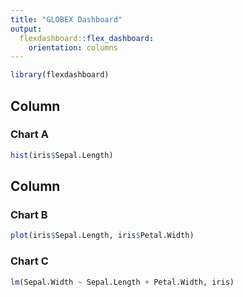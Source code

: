 ```yaml
---
title: "GLOBEX Dashboard"
output: 
  flexdashboard::flex_dashboard:
    orientation: columns
---
```


```r
library(flexdashboard)
```

Column {data-width=650}
-----------------------------------------------------------------------

### Chart A

```r
hist(iris$Sepal.Length)
```

Column {data-width=350}
-----------------------------------------------------------------------

### Chart B

```r

plot(iris$Sepal.Length, iris$Petal.Width)
```

### Chart C

```r
lm(Sepal.Width ~ Sepal.Length + Petal.Width, iris)
```

